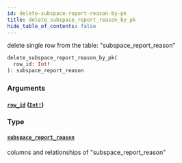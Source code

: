 ```yaml
---
id: delete-subspace-report-reason-by-pk
title: delete_subspace_report_reason_by_pk
hide_table_of_contents: false
---
```


delete single row from the table: "subspace_report_reason"

```graphql
delete_subspace_report_reason_by_pk(
  row_id: Int!
): subspace_report_reason
```

### Arguments

#### [`row_id`](#) ([`Int!`](../scalars/int))

### Type

#### [`subspace_report_reason`](../objects/subspace-report-reason)

columns and relationships of "subspace_report_reason"
